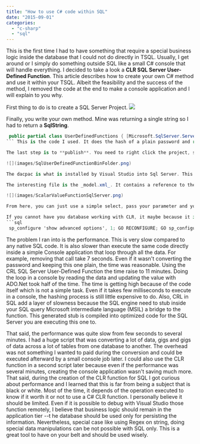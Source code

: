 ```yaml
---
title: "How to use C# code within SQL"
date: "2015-09-01"
categories: 
  - "c-sharp"
  - "sql"
---
```


This is the first time I had to have something that require a special business logic inside the database that I could not do directly in TSQL. Usually, I get around or I simply do something outside SQL like a small C# console that will handle everything. I decided to take a look a **CLR SQL Server User-Defined Function**. This article describes how to create your own C# method and use it within your TSQL. Albeit the feasibility and the success of the method, I removed the code at the end to make a console application and I will explain to you why.

First thing to do is to create a SQL Server Project. ![](images/SqlUserDefinedFunction-400x180.png)

Finally, you write your own method. Mine was returning a single string so I had to return a **SqlString**. 
```csharp
 public partial class UserDefinedFunctions { [Microsoft.SqlServer.Server.SqlFunction] public static SqlString HashPassword(string plainPassword) { byte[] salt; byte[] buffer2; using (var bytes = new Rfc2898DeriveBytes(plainPassword, 0x10, 0x3e8)) { salt = bytes.Salt; buffer2 = bytes.GetBytes(0x20); } byte[] dst = new byte[0x31]; Buffer.BlockCopy(salt, 0, dst, 1, 0x10); Buffer.BlockCopy(buffer2, 0, dst, 0x11, 0x20); return new SqlString (Convert.ToBase64String(dst)); } } 
``` This is the code I used. It does the hash of a plain password and return the hashed password. This algorithm is compatible with Entity Framework so it was a way to convert legacy password into Entity Framework format. You can see that not only that class is partial to a specific class, but it also has an attribute. The **Microsoft.SqlServer.Server.SqlFunction** is required to specify the type of the method for SQL. It also allows to add additional information like if the function is deterministic.

The last step is to **publish**. You need to right click the project, select Publish. This will raise a dialog where you need to select the database server, the database name, and the script to generate. This will build (if not already done) the project. The bin folder will contains the code (dll) but also a dacpac and a SQL file. ![](images/SqlUserDefinedFunction-400x180.png)

![](images/SqlUserDefinedFunctionBinFolder.png)

The dacpac is what is installed by Visual Studio into Sql Server. This is a file that contains SQL objects. It is used not only by C# code but could contains any SQL object like Sql Procedure for example. The format cannot be read by NotePad because it is a compressed file. You can unzip it if you are curious. And we are curious! So here is the code above dacpac unzipped file structures. ![](images/dacpactunzipped-400x94.png)

The interesting file is the _model.xml_. It contains a reference to the DLL file but also the function metadata we created and the source of the code inside a CDATA. ![](images/insidedacpac-400x260.png)

![](images/ScalarValueFunctionSqlServer.png)

From here, you can just use a simple select, pass your parameter and you are all set.

If you cannot have you database working with CLR, it maybe because it is disabled. To enable, you need to do the following command once. 
```sql
 sp_configure 'show advanced options', 1; GO RECONFIGURE; GO sp_configure 'clr enabled', 1; GO RECONFIGURE; GO 
```


The problem I ran into is the performance. This is very slow compared to any native SQL code. It is also slower than execute the same code directly inside a simple Console application that loop through all the data. For example, removing that call take 7 seconds. Even if it wasn't converting the password and keeping this one plain, the time was reasonable. Using the CRL SQL Server User-Defined Function the time raise to 11 minutes. Doing the loop in a console by reading the data and updating the value with ADO.Net took half of the time. The time is getting high because of the code itself which is not a simple task. Even if it takes few milliseconds to execute in a console, the hashing process is still little expensive to do. Also, CRL in SQL add a layer of slowness because the SQL engine need to stub inside your SQL query Microsoft intermediate language (MSIL) a bridge to the function. This generated stub is compiled into optimized code for the SQL Server you are executing this one to.

That said, the performance was quite slow from few seconds to several minutes. I had a huge script that was converting a lot of data, gigs and gigs of data across a lot of tables from one database to another. The overhead was not something I wanted to paid during the conversion and could be executed afterward by a small console job later. I could also use the CLR function in a second script later because even if the performance was several minutes, creating the console application wasn't saving much more. That said, during the creation of the CLR function for SQL I got curious about performance and I learned that this is far from being a subject that is black or white. Most of the time, it depends of the operation executed to know if it worth it or not to use a C# CLR function. I personally believe it should be limited. Even if it is possible to debug with Visual Studio those function remotely, I believe that business logic should remain in the application tier --t he database should be used only for persisting the information. Nevertheless, special case like using Regex on string, doing special data manipulations can be not possible with SQL only. This is a great tool to have on your belt and should be used wisely.
